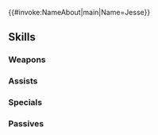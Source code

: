 {{#invoke:NameAbout|main|Name=Jesse}}{{HeroPage Tabs}}
{{Hero Infobox
|Name=Jesse
|Title=Blithe Mercenary
|WeaponType=Red Sword
|MoveType=Infantry
|Origin=Fire Emblem Echoes: Shadows of Valentia
|Gender=Male
|actorEN=Mick Wingert
|actorJP=四宮豪
|artist=DAI-XT.
|randomStartTime=2025-04-18T07:00:00Z
|additionDate=March 18, 2025
|releaseDate=March 18, 2025
|poolDate=April 4, 2025
|poolRarities=3,4
|cv1=2
|cv2=300270
|TagID=ジェシー
|InternalID=1221
|Properties=
|description=A wandering, fun-loving mercenary who refuses to turn a blind eye to any woman in need. Appears in Fire Emblem Echoes: Shadows of Valentia.
}}
{{Stats Page
|Lv1HP=18|Lv1ATK=10|Lv1SPD=8|Lv1DEF=10|Lv1RES=11
|GRHP=55|GRATK=80|GRSPD=90|GRDEF=50|GRRES=50
}}
==Skills==
===Weapons===
{{Weapons Table
|weapon1=Iron Sword
|weapon1Default=1
|weapon1Unlock=1
|weapon2=Steel Sword
|weapon2Default=2
|weapon2Unlock=2
|weapon3=Hexblade Sword
|weapon3Default=4
|weapon3Unlock=3
|weapon4=Hexblade Sword+
|weapon4Default=5
|weapon4Unlock=5
}}
===Assists===
{{Assists Table}}
===Specials===
{{Specials Table
|special1=New Moon
|special1Default=4
|special1Unlock=3
|special2=Moonbow
|special2Unlock=4
}}
===Passives===
{{Passives Table
|passiveA1=Spd/Def Ideal 1
|passiveA2=Spd/Def Ideal 2
|passiveA3=Spd/Def Ideal 3
|passiveA1Unlock=1
|passiveA2Unlock=2
|passiveA3Unlock=4
|passiveB1=Repel 1
|passiveB2=Repel 2
|passiveB3=Repel 3
|passiveB1Unlock=3
|passiveB2Unlock=4
|passiveB3Unlock=5
}}
{{Heroes Navbox}}
